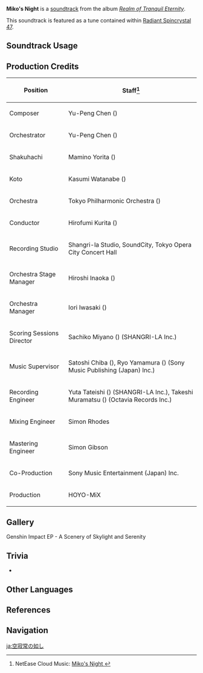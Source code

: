 {{Soundtrack Infobox
|image          = Realm of Tranquil Eternity.png
|album          = Realm of Tranquil Eternity
|disc           = 2
|number         = 31
|featured       =
|featured2      =
|featured3      =
|featured_disc  =
|featured_disc2 =
|featured_disc3 =
|youtube_id     = pP-KIXn5K64
|spotify_id     = 616gYXwzlMIjaMzRflRgMc
|previous       = Where the Heart Settles
|next           = Where the Shirasagi Dances
}}
{{Description|The [[Grand Narukami Shrine (Subarea)|Grand Narumkami Shrine]] sits on the summit of [[Mt. Yougou]]. Under the shadows of the [[Sacred Sakura]], the wind softly carries a blanket of sakura petals.|[https://twitter.com/genshinimpact/status/1453209841548288000 Twitter]}}
'''Miko's Night''' is a [[soundtrack]] from the album ''[[Realm of Tranquil Eternity]]''.

This soundtrack is featured as a tune contained within [[Radiant Spincrystal 47]].

==Soundtrack Usage==
{{Soundtrack Usage
|quest    = 
|location = Mt. Yougou//night;;Grand Narukami Shrine (Subarea)//night;;Narukami Island//underground
|domain   = 
|teapot   = 47
}}

==Production Credits==
{| class="wikitable"
! Position
! Staff<ref>NetEase Cloud Music: [https://music.163.com/#/song?id=1879098423 Miko's Night {{zh|空寂如常}}]</ref>
|-
! Composer
| Yu-Peng Chen ({{zh|陈致逸}})
|-
! Orchestrator
| Yu-Peng Chen ({{zh|陈致逸}})
|-
! Shakuhachi
| Mamino Yorita ({{ja|寄田 真見乃}})
|-
! Koto
| Kasumi Watanabe ({{ja|渡邊 香澄}})
|-
! Orchestra
| Tokyo Philharmonic Orchestra ({{ja|東京フィルハーモニー交響楽団}})
|-
! Conductor
| Hirofumi Kurita ({{ja|栗田 博文}})
|-
! Recording Studio
| Shangri-la Studio, SoundCity, Tokyo Opera City Concert Hall
|-
! Orchestra Stage Manager
| Hiroshi Inaoka ({{ja|稲岡 宏司}})
|-
! Orchestra Manager
| Iori Iwasaki ({{ja|岩崎 井織}})
|-
! Scoring Sessions Director
| Sachiko Miyano ({{ja|宮野 幸子}}) (SHANGRI-LA Inc.)
|-
! Music Supervisor
| Satoshi Chiba ({{ja|千葉 智史}}), Ryo Yamamura ({{ja|山村 涼}}) (Sony Music Publishing (Japan) Inc.)
|-
! Recording Engineer
| Yuta Tateishi ({{ja|立石 佑太}}) (SHANGRI-LA Inc.), Takeshi Muramatsu ({{ja|村松 健}}) (Octavia Records Inc.)
|-
! Mixing Engineer
| Simon Rhodes
|-
! Mastering Engineer
| Simon Gibson
|-
! Co-Production
| Sony Music Entertainment (Japan) Inc.
|-
! Production
| HOYO-MiX
|}

==Gallery==
<gallery>
Genshin Impact EP - A Scenery of Skylight and Serenity
</gallery>

==Trivia==
* {{Transclude|Everlasting Devotion|KitsuneTheme|section=1}}

==Other Languages==
{{Other Languages
|en      = Miko's Night
|zhs     = 空寂如常
|zhs_rm  = Kōngjì Rúcháng
|zht     = 空寂如常
|zht_rm  = Kōngjì Rúcháng
|zh_tl   = 
|ja      = 空寂常の如し
|ja_rm   = Kuujaku Tsune no Gotoshi{{Assumed}}
|ja_tl   = 
|ko      = Miko's Night<ref name="RS 47">{{Ref/Item|Radiant Spincrystal 47|note=Korean, Spanish, French, Russian, Thai, Vietnamese, German, Indonesian, Portuguese, Turkish}}</ref>
|es      = Miko's Night<ref name="RS 47" />
|fr      = Miko's Night<ref name="RS 47" />
|ru      = Miko's Night<ref name="RS 47" />
|th      = Miko's Night<ref name="RS 47" />
|vi      = Buổi Đêm Của Miko<ref name="RS 47" />
|de      = Miko's Night<ref name="RS 47" />
|id      = Miko's Night<ref name="RS 47" />
|pt      = Miko's Night<ref name="RS 47" />
|tr      = Miko's Night<ref name="RS 47" />
}}

==References==
{{Reflist}}

==Navigation==
{{Soundtrack Navbox|Realm of Tranquil Eternity}}

[[ja:空寂常の如し]]
